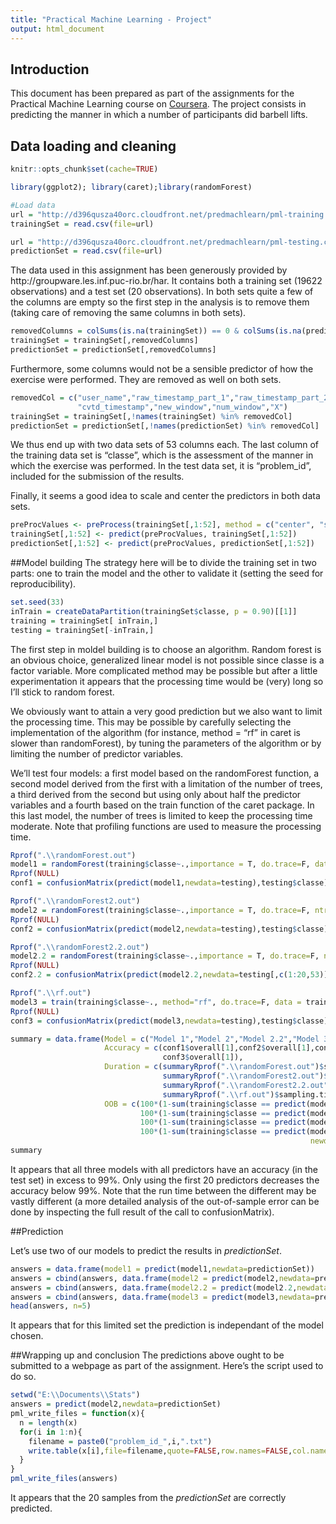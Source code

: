 ```yaml
---
title: "Practical Machine Learning - Project"
output: html_document
---
```

\begin{center}
\textit{Document prepared by RaphT in February 2015}
\end{center}


## Introduction
This document has been prepared as part of the assignments for the Practical Machine Learning course on [Coursera](http://www.coursera.org/course/predmachlearn). The project consists in predicting the manner in which a number of participants did barbell lifts.

## Data loading and cleaning
```r
knitr::opts_chunk$set(cache=TRUE)
```
```r
library(ggplot2); library(caret);library(randomForest)

#Load data
url = "http://d396qusza40orc.cloudfront.net/predmachlearn/pml-training.csv"
trainingSet = read.csv(file=url)

url = "http://d396qusza40orc.cloudfront.net/predmachlearn/pml-testing.csv"
predictionSet = read.csv(file=url)
```
The data used in this assignment has been generously provided by http://groupware.les.inf.puc-rio.br/har. It contains both a training set (19622 observations) and a test set (20 observations). In both sets quite a few of the columns are empty so the first step in the analysis is to remove them (taking care of removing the same columns in both sets).
```r
removedColumns = colSums(is.na(trainingSet)) == 0 & colSums(is.na(predictionSet)) == 0
trainingSet = trainingSet[,removedColumns]
predictionSet = predictionSet[,removedColumns]
```
Furthermore, some columns would not be a sensible predictor of how the exercise were performed. They are removed as well on both sets.
```r
removedCol = c("user_name","raw_timestamp_part_1","raw_timestamp_part_2",
               "cvtd_timestamp","new_window","num_window","X")
trainingSet = trainingSet[,!names(trainingSet) %in% removedCol]
predictionSet = predictionSet[,!names(predictionSet) %in% removedCol]
```
We thus end up with two data sets of 53 columns each. The last column of the training data set is "classe", which is the assessment of the manner in which the exercise was performed. In the test data set, it is "problem_id", included for the submission of the results.

Finally, it seems a good idea to scale and center the predictors in both data sets.
```r
preProcValues <- preProcess(trainingSet[,1:52], method = c("center", "scale"))
trainingSet[,1:52] <- predict(preProcValues, trainingSet[,1:52])
predictionSet[,1:52] <- predict(preProcValues, predictionSet[,1:52])
```

##Model building
The strategy here will be to divide the training set in two parts: one to train the model and the other to validate it (setting the seed for reproducibility).
```r
set.seed(33)
inTrain = createDataPartition(trainingSet$classe, p = 0.90)[[1]]
training = trainingSet[ inTrain,]
testing = trainingSet[-inTrain,]
```
The first step in moldel building is to choose an algorithm. Random forest is an obvious choice, generalized linear model is not possible since classe is a factor variable. More complicated method may be possible but after a little experimentation it appears that the processing time would be (very) long so I'll stick to random forest.

We obviously want to attain a very good prediction but we also want to limit the processing time. This may be possible by carefully selecting the implementation of the algorithm (for instance, method = "rf" in caret is slower than randomForest), by tuning the parameters of the algorithm or by limiting the number of predictor variables.

We'll test four models: a first model based on the randomForest function, a second model derived from the first with a limitation of the number of trees, a third derived from the second but using only about half the predictor variables and a fourth based on the train function of the caret package. In this last model, the number of trees is limited to keep the processing time moderate. Note that profiling functions are used to measure the processing time.
```r
Rprof(".\\randomForest.out")
model1 = randomForest(training$classe~.,importance = T, do.trace=F, data = training)
Rprof(NULL)
conf1 = confusionMatrix(predict(model1,newdata=testing),testing$classe)

Rprof(".\\randomForest2.out")
model2 = randomForest(training$classe~.,importance = T, do.trace=F, ntree = 100, data = training)
Rprof(NULL)
conf2 = confusionMatrix(predict(model2,newdata=testing),testing$classe)

Rprof(".\\randomForest2.2.out")
model2.2 = randomForest(training$classe~.,importance = T, do.trace=F, ntree = 100, data = training[,c(1:20,53)])
Rprof(NULL)
conf2.2 = confusionMatrix(predict(model2.2,newdata=testing[,c(1:20,53)]),testing[,c(1:20,53)]$classe)

Rprof(".\\rf.out")
model3 = train(training$classe~., method="rf", do.trace=F, data = training, ntree = 100,trControl = trainControl())
Rprof(NULL)
conf3 = confusionMatrix(predict(model3,newdata=testing),testing$classe)

summary = data.frame(Model = c("Model 1","Model 2","Model 2.2","Model 3"), 
                     Accuracy = c(conf1$overall[1],conf2$overall[1],conf2.2$overall[1],
                                  conf3$overall[1]), 
                     Duration = c(summaryRprof(".\\randomForest.out")$sampling.time,
                                  summaryRprof(".\\randomForest2.out")$sampling.time,
                                  summaryRprof(".\\randomForest2.2.out")$sampling.time,
                                  summaryRprof(".\\rf.out")$sampling.time),
                     OOB = c(100*(1-sum(training$classe == predict(model1,OOB=T))/nrow(training)),
                             100*(1-sum(training$classe == predict(model2,OOB=T))/nrow(training)),
                             100*(1-sum(training$classe == predict(model2.2,OOB=T))/nrow(training)),
                             100*(1-sum(training$classe == predict(model3,
                                                                   newdata = training))/nrow(training))))
summary
```
It appears that all three models with all predictors have an accuracy (in the test set) in excess to 99%. Only using the first 20 predictors decreases the accuracy below 99%. Note that the run time between the different may be vastly different (a more detailed analysis of the out-of-sample error can be done by inspecting the full result of the call to confusionMatrix).

##Prediction

Let's use two of our models to predict the results in *predictionSet*.
```r
answers = data.frame(model1 = predict(model1,newdata=predictionSet))
answers = cbind(answers, data.frame(model2 = predict(model2,newdata=predictionSet)))
answers = cbind(answers, data.frame(model2.2 = predict(model2.2,newdata=predictionSet)))
answers = cbind(answers, data.frame(model3 = predict(model3,newdata=predictionSet)))
head(answers, n=5)
```
It appears that for this limited set the prediction is independant of the model chosen.

##Wrapping up and conclusion
The predictions above ought to be submitted to a webpage as part of the assignment. Here's the script used to do so.
```r
setwd("E:\\Documents\\Stats")
answers = predict(model2,newdata=predictionSet)
pml_write_files = function(x){
  n = length(x)
  for(i in 1:n){
    filename = paste0("problem_id_",i,".txt")
    write.table(x[i],file=filename,quote=FALSE,row.names=FALSE,col.names=FALSE)
  }
}
pml_write_files(answers)
```
It appears that the 20 samples from the *predictionSet* are correctly predicted.
